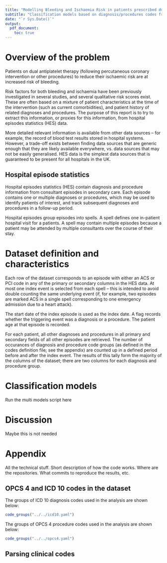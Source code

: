 ```yaml
---
title: "Modelling Bleeding and Ischaemia Risk in patients prescribed dual antiplatelet therapy"
subtitle: "Classification models based on diagnosis/procedures codes from HES data"
date: "`r Sys.Date()`"
output:
  pdf_document:
    toc: true
---
```


# Overview of the problem

Patients on dual antiplatelet therapy (following percutaneous coronary intervention or other procedures) to reduce their ischaemic risk are at increased risk of bleeding. 

Risk factors for both bleeding and ischaemia have been previously investigated in several studies, and several qualitative risk scores exist. These are often based on a mixture of patient characteristics at the time of the intervention (such as current comorbidities), and patient history of related diagnoses and procedures. The purpose of this report is to try to extract this information, or proxies for this information, from hospital episodes statistics (HES) data.

More detailed relevant information is available from other data sources -- for example, the record of blood test results stored in hospital systems. However, a trade-off exists between finding data sources that are generic enough that they are likely available everywhere, vs. data sources that may not be easily generalised. HES data is the simplest data sources that is guaranteed to be present for all hospitals in the UK.

## Hospital episode statistics

Hospital episodes statistics (HES) contain diagnosis and procedure information from consultant episodes in secondary care. Each episode contains one or multiple diagnoses or procedures, which may be used to identify patients of interest, and track subsequent diagnoses and procedures in a follow-up period.

Hospital episodes group episodes into spells. A spell defines one in-patient hospital visit for a patients. A spell may contain multiple episodes because a patient may be attended by multiple consultants over the course of their stay.

# Dataset definition and characteristics

Each row of the dataset corresponds to an episode with either an ACS or PCI code in any of the primary or secondary columns in the HES data. At most one index event is selected from each spell -- this is intended to avoid double counting the same underlying event (if, for example, two episodes are marked ACS in a single spell corresponding to one emergency admission due to a heart attack).

The start date of the index episode is used as the index date. A flag records whether the triggering event was a diagnosis or a procedure. The patient age at that episode is recorded.

For each patient, all other diagnoses and procedures in all primary and secondary fields of all other episodes are retrieved. The number of occurances of diagnosis and procedure code groups (as defined in the codes definition file; see the appendix) are counted up in a defined period before and after the index event. The results of this tally form the majority of the columns of the dataset; there are two columns for each diagnosis and procedure group.



# Classification models

Run the multi models script here

# Discussion

Maybe this is not needed 

# Appendix

All the technical stuff. Short description of how the code works. Where are the repositories. What commits to reproduce the results, etc.

## OPCS 4 and ICD 10 codes in the dataset

The groups of ICD 10 diagnosis codes used in the analysis are shown below:

```r
code_groups("../../icd10.yaml")
```

The groups of OPCS 4 procedure  codes used in the analysis are shown below:

```r
code_groups("../../opcs4.yaml")
```

## Parsing clinical codes

